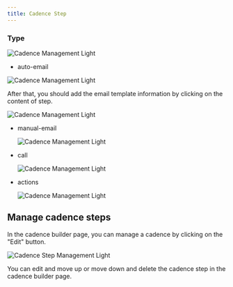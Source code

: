```yaml
---
title: Cadence Step
---
```


### Type

<img
  className="block rounded-2xl shadow-lg"
  src="/images/cadence-steps-type-001.png"
  alt="Cadence Management Light"
/>

- auto-email

<img
  className="block rounded-2xl shadow-lg"
  src="/images/cadence-steps-001.png"
  alt="Cadence Management Light"
/>

After that, you should add the email template information by clicking on the content of step.

<img
  className="block rounded-2xl shadow-lg"
  src="/images/cadence-steps-auto-email-template-001.png"
  alt="Cadence Management Light"
/>

- manual-email

  <img
    className="block rounded-2xl shadow-lg"
    src="/images/cadence-steps-002.png"
    alt="Cadence Management Light"
  />

- call

  <img
    className="block rounded-2xl shadow-lg"
    src="/images/cadence-steps-003.png"
    alt="Cadence Management Light"
  />

- actions

  <img
    className="block rounded-2xl shadow-lg"
    src="/images/cadence-steps-004.png"
    alt="Cadence Management Light"
  />

## Manage cadence steps

In the cadence builder page, you can manage a cadence by clicking on the "Edit" button.

<img
  className="block rounded-2xl shadow-lg"
  src="/images/cadence-steps-management-001.png"
  alt="Cadence Step Management Light"
/>

You can edit and move up or move down and delete the cadence step in the cadence builder page.
